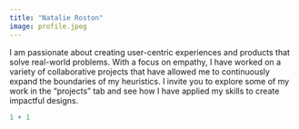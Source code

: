 ```yaml
---
title: "Natalie Roston"
image: profile.jpeg
---
```


I am passionate about creating user-centric experiences and products that solve real-world problems. With a focus on empathy, I have worked on a variety of collaborative projects that have allowed me to continuously expand the boundaries of my heuristics. I invite you to explore some of my work in the "projects" tab and see how I have applied my skills to create impactful designs.

```r
1 + 1
```
